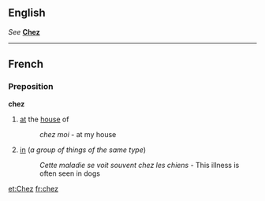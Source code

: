 ==English==
''See'' '''[[Chez]]'''

----
==French==
===Preposition===
'''chez''' 

#[[at]] the [[house]] of
#:''chez moi'' - at my house
#[[in]] (''a group of things of the same type'')
#:''Cette maladie se voit souvent chez les chiens'' - This illness is often seen in dogs
[[et:Chez]]
[[fr:chez]]